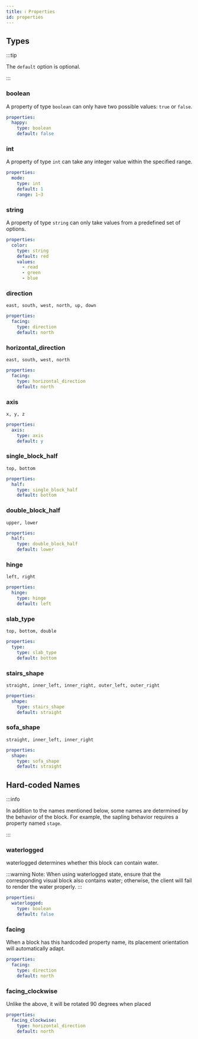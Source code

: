 ```yaml
---
title: ℹ️ Properties
id: properties
---
```


## Types

:::tip

The `default` option is optional.

:::

### boolean

A property of type `boolean` can only have two possible values: `true` or `false`.

```yaml
properties:
  happy:
    type: boolean
    default: false
```

### int

A property of type `int` can take any integer value within the specified range.

```yaml
properties:
  mode:
    type: int
    default: 1
    range: 1~3
```

### string

A property of type `string` can only take values from a predefined set of options.

```yaml
properties:
  color:
    type: string
    default: red
    values:
      - read
      - green
      - blue
```

### direction

`east, south, west, north, up, down`

```yaml
properties:
  facing:
    type: direction
    default: north
```

### horizontal\_direction

`east, south, west, north`

```yaml
properties:
  facing:
    type: horizontal_direction
    default: north
```

### axis

`x, y, z`

```yaml
properties:
  axis:
    type: axis
    default: y
```

### single\_block\_half

`top, bottom`

```yaml
properties:
  half:
    type: single_block_half
    default: bottom
```

### double\_block\_half

`upper, lower`

```yaml
properties:
  half:
    type: double_block_half
    default: lower
```

### hinge

`left, right`

```yaml
properties:
  hinge:
    type: hinge
    default: left
```


### slab\_type

`top, bottom, double`

```yaml
properties:
  type:
    type: slab_type
    default: bottom
```

### stairs\_shape

`straight, inner_left, inner_right, outer_left, outer_right`

```yaml
properties:
  shape:
    type: stairs_shape
    default: straight
```

### sofa\_shape

`straight, inner_left, inner_right`

```yaml
properties:
  shape:
    type: sofa_shape
    default: straight
```

## Hard-coded Names

:::info

In addition to the names mentioned below, some names are determined by the behavior of the block. For example, the sapling behavior requires a property named `stage`.

:::

### waterlogged

waterlogged determines whether this block can contain water.

:::warning
Note: When using waterlogged state, ensure that the corresponding visual block also contains water; otherwise, the client will fail to render the water properly.
:::

```yaml
properties:
  waterlogged:
    type: boolean
    default: false
```

### facing

When a block has this hardcoded property name, its placement orientation will automatically adapt.

```yaml
properties:
  facing:
    type: direction
    default: north
```

### facing\_clockwise

Unlike the above, it will be rotated 90 degrees when placed

```yaml
properties:
  facing_clockwise:
    type: horizontal_direction
    default: north
```
